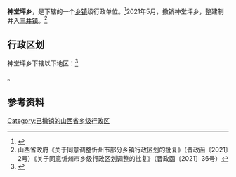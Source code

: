 {{中国乡级行政区|14/09/29/200/000}}

'''神堂坪乡'''，是{{PRC admin/fullname|14/09/29/200/000|3}}下辖的一个[[乡镇|乡镇]]级行政单位。<ref>{{PRC admin/ref sgc|{{PRC admin/parent|14/09/29/200/000}}}}</ref>2021年5月，撤销神堂坪乡，整建制并入[[三井镇|三井镇]]。<ref>山西省政府《关于同意调整忻州市部分乡镇行政区划的批复》（晋政函〔2021〕2号）《关于同意忻州市乡级行政区划调整的批复》（晋政函〔2021〕36号）</ref>

== 行政区划 ==

神堂坪乡下辖以下地区：<ref>{{PRC admin/ref sgc|14/09/29/200/000}}</ref>

{{PRC admin/children|14/09/29/200/000}}。

== 参考资料 ==

{{reflist}}

{{PRC admin/navcat|14/09/29/200/000}}

[[Category:已撤销的山西省乡级行政区|Category:已撤销的山西省乡级行政区]]